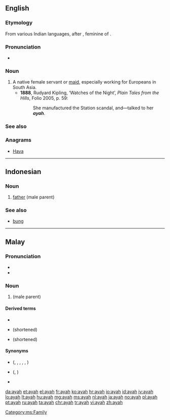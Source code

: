 ==English==

===Etymology===
From various Indian languages, after {{etyl|pt|en}} {{term|aia||nurse, governess|lang=pt}}, feminine of {{term|aio||tutor}}.

===Pronunciation===
* {{IPA|/aɪə/}}

===Noun===
{{en-noun}}

# A native female servant or [[maid]], especially working for Europeans in South Asia.
#* '''1888''', Rudyard Kipling, ‘Watches of the Night’, ''Plain Tales from the Hills'', Folio 2005, p. 59:
#*: She manufactured the Station scandal, and—talked to her '''''ayah'''''.

===See also===
{{Wikisource1911Enc Citation|Ayah}}

===Anagrams===
* [[Haya#English|Haya]]

----

==Indonesian==

===Noun===
{{id-noun}}

# [[father]] (male parent)

===See also===
* [[bung]]

----

==Malay==

===Pronunciation===
* {{IPA|/ajah/|lang=ms}}
* {{rhymes|ajah|jah|ah|lang=ms}}

===Noun===
{{head|ms|noun}}

# {{l/en|father}} (male parent)

====Derived terms====
* {{l|ms|ayahanda}}
* {{l|ms|aya}} (shortened)
* {{l|ms|yah}} (shortened)

====Synonyms====
* {{l|ms|bapa}} ({{l|ms|bapanda}}, {{l|ms|bapai}}, {{l|ms|bapak}}, {{l|ms|bapang}}, {{l|ms|baba}}, {{l|ms|papa}})
* {{l|ms|abah}} ({{l|ms|aba}}, {{l|ms|bah}})
* {{l|ms|rama}}

[[Category:ms:Family]]

[[da:ayah]]
[[et:ayah]]
[[el:ayah]]
[[fr:ayah]]
[[ko:ayah]]
[[hr:ayah]]
[[io:ayah]]
[[id:ayah]]
[[jv:ayah]]
[[lo:ayah]]
[[lt:ayah]]
[[hu:ayah]]
[[mg:ayah]]
[[ms:ayah]]
[[nl:ayah]]
[[ja:ayah]]
[[no:ayah]]
[[pl:ayah]]
[[pt:ayah]]
[[ru:ayah]]
[[ta:ayah]]
[[chr:ayah]]
[[tr:ayah]]
[[vi:ayah]]
[[zh:ayah]]